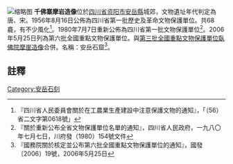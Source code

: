 {{msg:四川省文物保護單位
|名稱 = 千佛寨摩岩造像
|編號 = 32
|圖片 = 千佛寨南面石刻之一部.jpg
|級別 = S01
|分類 = 
|時代 = [[唐代|唐代]]、[[宋代|宋代]]
|地点 = [[四川省|四川省]][[遂寧專區|遂寧專區]][[安岳縣|安岳縣]]城郊
|坐標 =
|登錄 = 1956年8月16日
}}
{{msg:四川省文物保護單位
|名稱 = 千佛寨摩崖造像
|編號 = 44
|圖片 = 千佛寨第40龕佛像.jpg
|級別 = S1
|分類 = 
|時代 = [[唐代|唐代]]、[[宋代|宋代]]
|地点 = [[四川省|四川省]][[安岳縣|安岳縣]]
|坐標 =
|登錄 = 1980年7月7日
}}
{{msg:四川省文物保護單位
|名稱 = [[安岳石窟|安岳石窟]]-千佛寨摩崖造像
|編號 = 50
|圖片 = 千佛寨第17龕菩薩像.jpg
|級別 = 106
|分類 = 
|時代 = 唐至清
|地点 = [[四川省|四川省]][[安岳縣|安岳縣]]
|坐標 =
|登錄 = 2006年5月25日
}}
[[File:安岳千佛寨第17龕菩薩像.jpg|缩略图]]
'''千佛寨摩岩造像'''位於[[四川省|四川省]][[资阳市|资阳市]][[安岳縣|安岳縣]]城郊，文物遺址年代判定為唐、宋。1956年8月16日公佈為四川省第一批歷史及革命文物保護單位。共68龕，有不少風化<ref>『四川省人民委員會關於在工農業生產建設中注意保護文物的通知』，「（56）省二文字第0618號」</ref>。1980年7月7日重新公佈為四川省第一批文物保護單位<ref>『關於重新公布全省文物保護單位名單的通知』，四川省人民政府，一九八〇年七月七日，川府發（1980）154號文件</ref>。2006年5月25日列為第六批全國重點文物保護單位。與[[第三批全國重點文物保護單位|第三批全國重點文物保護單位]][[臥佛院摩崖造像|臥佛院摩崖造像]]合併。名稱：安岳石窟<ref>『國務院關於核定並公布第六批全國重點文物保護單位的通知』，國發〔2006〕19號，2006年5月25日</ref>。
==註釋==
{{reflist}}
{{文物保護單位小作品}}
{{四川全國重點文物保護單位}}
[[Category:安岳石刻|Category:安岳石刻]]